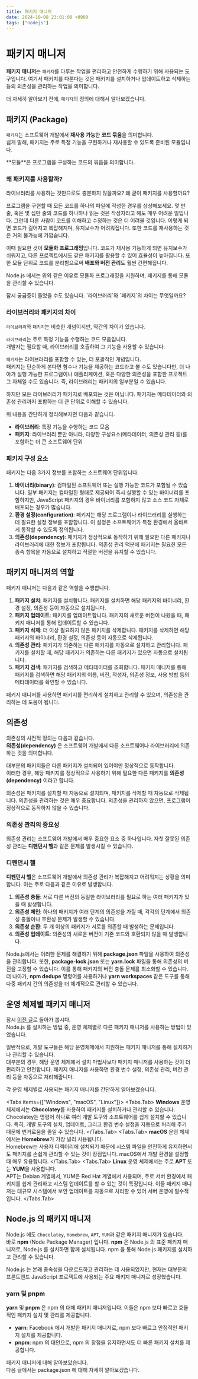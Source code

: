 ```yaml
---
title: 패키지 매니저
date: 2024-10-08 23:01:00 +0900
tags: ["nodejs"]
---
```



# 패키지 매니저

**패키지 매니저**는 `패키지`를 다루는 작업을 편리하고 안전하게 수행하기 위해 사용되는 도구입니다.
여기서 패키지를 다룬다는 것은 패키지를 설치하거나 업데이트하고 삭제하는 등의 의존성을 관리하는 작업을 의미합니다.

더 자세히 알아보기 전에, `패키지`의 정의에 대해서 알아보겠습니다.

## 패키지 (Package)

`패키지`는 소프트웨어 개발에서 **재사용 가능**한 **코드 묶음**을 의미합니다.<br />
쉽게 말해, 패키지는 주로 특정 기능을 구현하거나 재사용할 수 있도록 준비된 모듈입니다.

<Callout type="info" emoji="📦">
	**모듈**은 프로그램을 구성하는 코드의 묶음을 의미합니다.
</Callout>

### 왜 패키지를 사용할까?

라이브러리를 사용하는 것만으로도 충분하지 않을까요? 왜 굳이 패키지를 사용할까요?

프로그램을 구현할 때 모든 코드를 하나의 파일에 작성한 경우를 상상해보세요.
몇 만 줄, 혹은 몇 십만 줄의 코드를 하나하나 읽는 것은 작성자라고 해도 매우 어려운 일입니다.
그런데 다른 사람이 코드를 이해하고 수정하는 것은 더 어려울 것입니다.
이렇게 되면 코드가 길어지고 복잡해지며, 유지보수가 어려워집니다.
또한 코드를 재사용하는 것은 거의 불가능에 가깝습니다.

이때 필요한 것이 **모듈화 프로그래밍**입니다.
코드가 재사용 가능하게 되면 유지보수가 쉬워지고, 다른 프로젝트에서도 같은 패키지를 활용할 수 있어 효율성이 높아집니다.
또한 모듈 단위로 코드를 분리함으로써 **배포와 버전 관리**도 훨씬 간편해집니다.

Node.js 에서는 위와 같은 이유로 모듈화 프로그래밍을 지원하며, 패키지를 통해 모듈을 관리할 수 있습니다.

<Callout type="info" emoji="❔">
	잠시 궁금증이 들었을 수도 있습니다. `라이브러리`와 `패키지`의 차이는 무엇일까요?
</Callout>

### 라이브러리와 패키지의 차이

`라이브러리`와 `패키지`는 비슷한 개념이지만, 약간의 차이가 있습니다.

`라이브러리`는 주로 특정 기능을 수행하는 코드 모음입니다.<br />
개발자는 필요할 때, 라이브러리를 호출하여 그 기능을 사용할 수 있습니다.

`패키지`는 라이브러리를 포함할 수 있는, 더 포괄적인 개념입니다.<br />
패키지는 단순하게 본다면 함수나 기능을 제공하는 코드라고 볼 수도 있습니다만, 더 나아가 실행 가능한 프로그램이나 애플리케이션, 혹은 다양한 의존성을 포함한 프로젝트 그 자체일 수도 있습니다.
즉, 라이브러리는 패키지의 일부분일 수 있습니다.

하지만 모든 라이브러리가 패키지로 배포되는 것은 아닙니다.
패키지는 메타데이터와 의존성 관리까지 포함하는 더 큰 단위로 이해할 수 있습니다.

위 내용을 간단하게 정리해보자면 다음과 같습니다.
- **라이브러리**: 특정 기능을 수행하는 코드 모음
- **패키지**: 라이브러리 뿐만 아니라, 다양한 구성요소(메타데이터, 의존성 관리 등)를 포함하는 더 큰 소프트웨어 단위

### 패키지 구성 요소

패키지는 다음 3가지 정보를 포함하는 소프트웨어 단위입니다.
1. **바이너리(binary)**: 컴파일된 소프트웨어 또는 실행 가능한 코드가 포함될 수 있습니다. 일부 패키지는 컴파일된 형태로 제공되어 즉시 실행할 수 있는 바이너리를 포함하지만, JavaScript 패키지의 경우 바이너리를 포함하지 않고 소스 코드 자체로 배포되는 경우가 많습니다.
2. **환경 설정(configuration)**: 패키지는 해당 프로그램이나 라이브러리를 실행하는 데 필요한 설정 정보를 포함합니다. 이 설정은 소프트웨어가 특정 환경에서 올바르게 동작할 수 있도록 정의됩니다.
3. **의존성(dependency)**: 패키지가 정상적으로 동작하기 위해 필요한 다른 패키지나 라이브러리에 대한 정보가 포함됩니다. 의존성 관리 덕분에 패키지는 필요한 모든 종속 항목을 자동으로 설치하고 적절한 버전을 유지할 수 있습니다.

## 패키지 매니저의 역할

패키지 매니저는 다음과 같은 역할을 수행합니다.

1. **패키지 설치**: 패키지를 설치합니다. 패키지를 설치하면 해당 패키지의 바이너리, 환경 설정, 의존성 등이 자동으로 설치됩니다.
2. **패키지 업데이트**: 패키지를 업데이트합니다. 패키지의 새로운 버전이 나왔을 때, 패키지 매니저를 통해 업데이트할 수 있습니다.
3. **패키지 삭제**: 더 이상 필요하지 않은 패키지를 삭제합니다. 패키지를 삭제하면 해당 패키지의 바이너리, 환경 설정, 의존성 등이 자동으로 삭제됩니다.
4. **의존성 관리**: 패키지가 의존하는 다른 패키지를 자동으로 설치하고 관리합니다. 패키지를 설치할 때, 해당 패키지가 의존하는 다른 패키지가 있으면 자동으로 설치됩니다.
5. **패키지 검색**: 패키지를 검색하고 메타데이터를 조회합니다. 패키지 매니저를 통해 패키지를 검색하면 해당 패키지의 이름, 버전, 작성자, 의존성 정보, 사용 방법 등의 메타데이터를 확인할 수 있습니다.

패키지 매니저를 사용하면 패키지를 편리하게 설치하고 관리할 수 있으며, 의존성을 관리하는 데 도움이 됩니다.

## 의존성

의존성의 사전적 정의는 다음과 같습니다.<br />
**의존성(dependency)** 은 소프트웨어 개발에서 다른 소프트웨어나 라이브러리에 의존하는 것을 의미합니다.

대부분의 패키지들은 다른 패키지가 설치되어 있어야만 정상적으로 동작합니다.<br />
이러한 경우, 해당 패키지를 정상적으로 사용하기 위해 필요한 다른 패키지를 **의존성(dependency)** 이라고 합니다.

의존성은 패키지를 설치할 때 자동으로 설치되며, 패키지를 삭제할 때 자동으로 삭제됩니다.
의존성을 관리하는 것은 매우 중요합니다. 의존성을 관리하지 않으면, 프로그램이 정상적으로 동작하지 않을 수 있습니다.

### 의존성 관리의 중요성

의존성 관리는 소프트웨어 개발에서 매우 중요한 요소 중 하나입니다.
자칫 잘못된 의존성 관리는 **디펜던시 헬**과 같은 문제를 발생시킬 수 있습니다.

### 디펜던시 헬

**디펜던시 헬**은 소프트웨어 개발에서 의존성 관리가 복잡해지고 어려워지는 상황을 의미합니다.
이는 주로 다음과 같은 이유로 발생합니다.

1. **의존성 충돌**: 서로 다른 버전의 동일한 라이브러리를 필요로 하는 여러 패키지가 있을 때 발생합니다.
2. **의존성 체인**: 하나의 패키지가 여러 단계의 의존성을 가질 때, 각각의 단계에서 의존성 충돌이나 호환성 문제가 발생할 수 있습니다.
3. **의존성 순환**: 두 개 이상의 패키지가 서로를 의존할 때 발생하는 문제입니다.
4. **의존성 업데이트**: 의존성의 새로운 버전이 기존 코드와 호환되지 않을 때 발생합니다.

Node.js에서는 이러한 문제를 해결하기 위해 **package.json** 파일을 사용하여 의존성을 관리합니다.
또한, **package-lock.json** 또는 **yarn.lock** 파일을 통해 의존성의 버전을 고정할 수 있습니다.
이를 통해 패키지의 버전 충돌 문제를 최소화할 수 있습니다.
더 나아가, **npm dedupe** 명령어를 사용하거나 **yarn workspaces** 같은 도구를 통해 다중 패키지 간의 의존성을 더 체계적으로 관리할 수 있습니다.

## 운영 체제별 패키지 매니저

잠시 [이전 글](./02.mdx)로 돌아가 봅시다.<br />
Node.js 를 설치하는 방법 중, 운영 체제별로 다른 패키지 매니저를 사용하는 방법이 있었습니다.

일반적으로, 개발 도구들은 해당 운영체제에서 지원하는 패키지 매니저를 통해 설치하거나 관리할 수 있습니다.<br />
대부분의 경우, 해당 운영 체제에서 설치 마법사보다 패키지 매니저를 사용하는 것이 더 편리하고 안전합니다.
패키지 매니저를 사용하면 환경 변수 설정, 의존성 관리, 버전 관리 등을 자동으로 처리해줍니다.

각 운영 체제별로 사용되는 패키지 매니저를 간단하게 알아보겠습니다.

<Tabs items={["Windows", "macOS", "Linux"]}>
	<Tabs.Tab>
		**Windows** 운영 체제에서는 **Chocolatey**를 사용하여 패키지를 설치하거나 관리할 수 있습니다.<br />
		Chocolatey는 명령어 하나로 여러 개발 도구와 소프트웨어를 쉽게 설치할 수 있습니다.
		특히, 개발 도구의 설치, 업데이트, 그리고 환경 변수 설정을 자동으로 처리해 주기 때문에 번거로움을 줄일 수 있습니다.
	</Tabs.Tab>
	<Tabs.Tab>
		**macOS** 운영 체제에서는 **Homebrew**가 가장 널리 사용됩니다.<br />
		Homebrew는 사용자 디렉터리에 설치되기 때문에 시스템 파일을 안전하게 유지하면서도 패키지를 손쉽게 관리할 수 있는 것이 장점입니다.
		macOS에서 개발 환경을 설정할 때 매우 유용합니다.
	</Tabs.Tab>
	<Tabs.Tab>
		**Linux** 운영 체제에서는 주로 **APT** 또는 **YUM**을 사용합니다.<br />
		APT는 Debian 계열에서, YUM은 Red Hat 계열에서 사용되며, 주로 서버 환경에서 패키지를 쉽게 관리하고 시스템 업데이트를 할 수 있는 것이 특징입니다.
		이들 패키지 매니저는 대규모 시스템에서 보안 업데이트를 자동으로 처리할 수 있어 서버 운영에 필수적입니다.
	</Tabs.Tab>
</Tabs>

## Node.js 의 패키지 매니저

Node.js 에도 `Chocolatey`, `Homebrew`, `APT`, `YUM`과 같은 패키지 매니저가 있습니다.<br />
바로 **npm** (Node Package Manager) 입니다.
**npm** 은 Node.js 의 표준 패키지 매니저로, Node.js 를 설치하면 함께 설치됩니다.
npm 을 통해 Node.js 패키지를 설치하고 관리할 수 있습니다.

Node.js 는 본래 종속성을 다운로드하고 관리하는 데 사용되었지만, 현재는 대부분의 프론트엔드 JavaScript 프로젝트에 사용되는 주요 패키지 매니저로 성장했습니다.

### yarn 및 pnpm

**yarn** 및 **pnpm** 은 npm 의 대체 패키지 매니저입니다.
이들은 npm 보다 빠르고 효율적인 패키지 설치 및 관리를 제공합니다.

- **yarn**: Facebook 에서 개발한 패키지 매니저로, npm 보다 빠르고 안정적인 패키지 설치를 제공합니다.
- **pnpm**: npm 의 대안으로, npm 의 장점을 유지하면서도 더 빠른 패키지 설치를 제공합니다.

패키지 매니저에 대해 알아보았습니다.<br />
다음 글에서는 package.json 에 대해 자세히 알아보겠습니다.